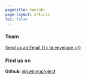 ```yaml
---
pagetitle: Kontakt
page-layout: article
toc: false
---
```




::: grid
:::{.g-col-12 .g-col-md-3}
:::
:::{.g-col-12 .g-col-md-4}
### Team

[Send us an Email {{< bi envelope >}}](mailto:Magnus.Olofsson@hist.lu.se)
:::

:::{.g-col-12 .g-col-md-4}
### Find us on
**Github:** [@swinnoproject](https://github.com/contentiousgatherings)
:::

:::
